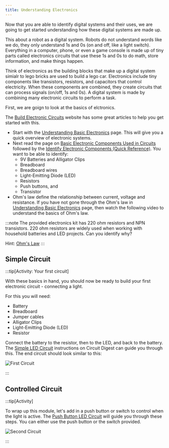 ```yaml
---
title: Understanding Electronics
---
```



Now that you are able to identify digital systems and their uses, we are going to get started understanding how these digital systems are made up.

This about a robot as a digital system. Robots do not understand words like we do, they only understand 1s and 0s (on and off, like a light switch). Everything in a computer, phone, or even a game console is made up of tiny parts called electronics circuits that use these 1s and 0s to do math, store information, and make things happen.

Think of electronics as the building blocks that make up a digital system simialr to lego bricks are used to build a lego car. Electronics include tiny components like transistors, resistors, and capacitors that control electricity. When these components are combined, they create circuits that can process signals (on/off, 1s and 0s). A digital system is made by combining many electronic circuits to perform a task.

First, we are goign to look at the basics of elctronics. 

The [Build Electronic Circuits](https://www.build-electronic-circuits.com) website has some great articles to help you get started with this.

- Start with the [Understanding Basic Electronics](https://www.build-electronic-circuits.com/basic-electronics/) page. This will give you a quick overview of electronic systems.
- Next read the page on [Basic Electronic Components Used in Circuits](https://www.build-electronic-circuits.com/basic-electronic-components/) followed by the [Identify Electronic Components (Quick Reference)](https://www.build-electronic-circuits.com/identify-electronic-components/). You want to be able to identify:
  - 9V Batteries and Alligator Clips
  - Breadboard
  - Breadboard wires
  - Light-Emitting Diode (LED)
  - Resistors
  - Push buttons, and
  - Transistor
- Ohm's law define the relationship between current, voltage and resistance. If you have not gone through the Ohm's law in [Understanding Basic Electronics](https://www.build-electronic-circuits.com/basic-electronics/) page, then watch the following video to understand the basics of Ohm's law.
  
<div class="not-content">
  <YouTube id="HsLLq6Rm5tU" params="fs=1&modestbranding=1&rel=0&autoplay=1"/>
</div>

:::note
The provided electronics kit has 220 ohm resistors and NPN transistors. 220 ohm resistors are widely used when working with household batteries and LED projects. Can you identify why?

Hint: [Ohm's Law](https://www.build-electronic-circuits.com/ohms-law/)
:::

## Simple Circuit

:::tip[Activity: Your first circuit]

With these basics in hand, you should now be ready to build your first electronic circuit - connecting a light.

For this you will need:

- Battery
- Breadboard
- Jumper cables
- Alligator Clips
- Light-Emitting Diode (LED)
- Resistor

Connect the battery to the resistor, then to the LED, and back to the battery. The [Simple LED Circuit](https://circuitdigest.com/electronic-circuits/simplle-led-circuit-diagram) instructions on Circuit Digest can guide you through this. The end circuit should look similar to this:

![First Circuit](../images-common/first-circuit.JPG)

:::



## Controlled Circuit

:::tip[Activity]

To wrap up this module, let's add in a push button or switch to control when the light is active. The [Push Button LED Circuit](https://circuitdigest.com/electronic-circuits/push-button-led-circuit) will guide you through these steps. You can either use the push button or the switch provided.

![Second Circuit](../images-common/second-circuit.JPG)

:::